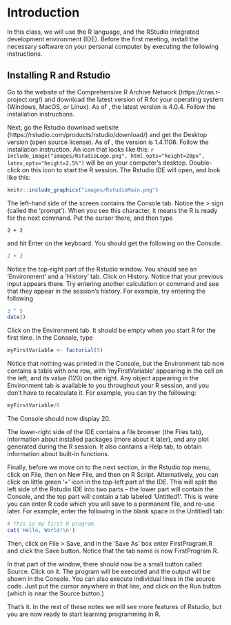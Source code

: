 # Introduction {#intro}

In this class, we will use the R language, and the RStudio integrated development environment (IDE). Before the first meeting, install the necessary software on your personal computer by executing the following instructions.

## Installing R and Rstudio
Go to the website of the Comprehensive R Archive Network (https://cran.r-project.org/) and download the latest version of R for your operating system (Windows, MacOS, or Linux). As of \today, the latest version is 4.0.4. Follow the installation instructions.

Next, go the Rstudio download website
(https://rstudio.com/products/rstudio/download/) and get the Desktop version
(open source license). As of \today, the version is 1.4.1106. Follow the
installation instruction. An icon that looks like this:
`r include_image("images/RstudioLogo.png", html_opts="height=20px", latex_opts="height=2.5%")`
will be on your computer's desktop. Double-click on this icon to start the R session. The Rstudio IDE will open, and look like this:

```r
knitr::include_graphics("images/RstudioMain.png")
```


The left-hand side of the screen contains the Console tab. Notice the $>$ sign (called the 'prompt'). When you see this character, it means the R is ready for the next command. Put the cursor there, and then type

```
2 + 2
```

and hit Enter on the keyboard. You should get the following on the Console:
```r
2 + 2
```

Notice the top-right part of the Rstudio window. You should see an 'Environment' and a 'History' tab. Click on History. Notice that your previous input appears there. Try entering another calculation or command and see that they appear in the session's history. For example, try entering the following 
```r
3 ^ 5
date()
```

Click on the Environment tab. It should be empty when you start R for the first time. In the Console, type
```r
myFirstVariable <- factorial(5)
```
Notice that nothing was printed in the Console, but the Environment tab now contains a table with one row, with 'myFirstVariable' appearing in the cell on the left, and its value (120) on the right. Any object appearing in the Environment tab is available to you throughout your R session, and you don't have to recalculate it. For example, you can try the following:
```r
myFirstVariable/6
```
The Console should now display 20.

The lower-right side of the IDE contains a file browser (the Files tab), information about installed packages (more about it later), and any plot generated during the R session. It also contains a Help tab, to obtain information about built-in functions.

Finally, before we move on to the next section, in the Rstudio top menu, click on File, then on New File, and then on R Script. Alternatively, you can click on little green '+' icon in the top-left part of the IDE. This will split the left side of the Rstudio IDE into two parts -- the lower part will contain the Console, and the top part will contain a tab labeled 'Untitled1'. This is were you can enter R code which you will save to a permanent file, and re-use later.
For example, enter the following in the blank space in the Untitled1 tab:
```r
# This is my first R program
cat('Hello, World!\n')
```
Then, click on File $>$ Save, and in the 'Save As' box enter FirstProgram.R and click the Save button.
Notice that the tab name is now FirstProgram.R.

In that part of the window, there should now be a small button called Source. Click on it. The program will be executed and the output will be shown in the Console. You can also execute individual lines in the source code. Just put the cursor anywhere in that line, and click on the Run button (which is near the Source button.)

That's it. In the rest of these notes we will see more features of Rstudio, but you are now ready to start learning programming in R.

<!--
KEEP LINE WIDTH UNDER 70 IN SOURCE
(We need to develop a few styles that we all agree on and keep them).

You can label chapter and section titles using `{#label}` after them
, e.g., we can reference Chapter \@ref(intro). If you do not manually
label them, there will be automatic labels anyway, e.g., 
Chapter~\@ref(ch:estimation).


Figures and tables with captions will be placed in
`figure` and `table` environments, respectively.

```r
par(mar = c(4, 4, .1, .1))
plot(pressure, type = 'b', pch = 19)
```

Reference a figure by its code chunk label with the `fig:` prefix,
e.g., see Figure~\@ref(fig:nice-fig). Similarly, you can reference
tables generated from `knitr::kable()`, e.g., see 
Table~\@ref(tab:nice-tab).

```r
knitr::kable(
  head(iris, 20), caption = 'Here is a nice table!',
  booktabs = TRUE
)
```

You can write citations, too. For example, we are using the
**bookdown** package [@R-bookdown] in this sample book,
which was built on top of R Markdown and **knitr** [@xie2015].
-->
